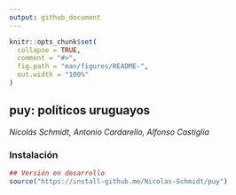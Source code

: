 ```yaml
---
output: github_document
---
```


<!-- README.md is generated from README.Rmd. Please edit that file -->

```r
knitr::opts_chunk$set(
  collapse = TRUE,
  comment = "#>",
  fig.path = "man/figures/README-",
  out.width = "100%"
)
```

## puy: políticos uruguayos

*Nicolás Schmidt, Antonio Cardarello, Alfonso Castiglia* 

<!-- badges: start -->

<!-- badges: end --> 



### Instalación

``` r
## Versión en desarrollo
source("https://install-github.me/Nicolas-Schmidt/puy")
```
